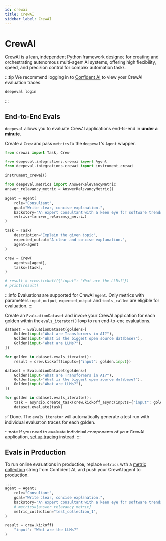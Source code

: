 ```yaml
---
id: crewai
title: CrewAI
sidebar_label: CrewAI
---
```



# CrewAI

<ColabButton 
  notebookUrl="https://colab.research.google.com/github/confident-ai/deepeval/blob/main/examples/notebooks/crewai.ipynb" 
  className="header-colab-button"
/>

[CrewAI](https://www.crewai.com/) is a lean, independent Python framework designed for creating and orchestrating autonomous multi-agent AI systems, offering high flexibility, speed, and precision control for complex automation tasks.

:::tip
We recommend logging in to [Confident AI](https://app.confident-ai.com) to view your CrewAI evaluation traces.

```bash
deepeval login
```

:::

## End-to-End Evals

`deepeval` allows you to evaluate CrewAI applications end-to-end in **under a minute**.

<Timeline>

<TimelineItem title="Configure CrewAI">

Create a `Crew` and pass `metrics` to the `deepeval`'s `Agent` wrapper.

```python title="main.py" showLineNumbers {8,9,15}
from crewai import Task, Crew

from deepeval.integrations.crewai import Agent
from deepeval.integrations.crewai import instrument_crewai
 
instrument_crewai()
 
from deepeval.metrics import AnswerRelevancyMetric
answer_relavancy_metric = AnswerRelevancyMetric()
 
agent = Agent(
    role="Consultant",
    goal="Write clear, concise explanation.",
    backstory="An expert consultant with a keen eye for software trends.",
    metrics=[answer_relavancy_metric]
)
 
task = Task(
    description="Explain the given topic",
    expected_output="A clear and concise explanation.",
    agent=agent
)
 
crew = Crew(
    agents=[agent],
    tasks=[task],
)

# result = crew.kickoff({"input": "What are the LLMs?"})
# print(result)
```

:::info
Evaluations are supported for CrewAI `Agent`. Only metrics with parameters `input`, `output`, `expected_output` and `tools_called` are eligible for evaluation.
:::

</TimelineItem>
<TimelineItem title="Run evaluations">

Create an `EvaluationDataset` and invoke your CrewAI application for each golden within the `evals_iterator()` loop to run end-to-end evaluations.

<Tabs groupId="crewai">
<TabItem value="synchronous" label="Synchronous">

```python title="main.py" showLineNumbers
dataset = EvaluationDataset(goldens=[
    Golden(input="What are Transformers in AI?"),
    Golden(input="What is the biggest open source database?"),
    Golden(input="What are LLMs?"),
])

for golden in dataset.evals_iterator():
    result = crew.kickoff(inputs={"input": golden.input})
```

</TabItem>
  <TabItem value="asynchronous" label="Asynchronous">

```python title="main.py" showLineNumbers
dataset = EvaluationDataset(goldens=[
    Golden(input="What are Transformers in AI?"),
    Golden(input="What is the biggest open source database?"),
    Golden(input="What are LLMs?"),
])

for golden in dataset.evals_iterator():
    task = asyncio.create_task(crew.kickoff_async(inputs={"input": golden.input}))
    dataset.evaluate(task)
```

</TabItem>
</Tabs>

✅ Done. The `evals_iterator` will automatically generate a test run with individual evaluation traces for each golden.

</TimelineItem>
<TimelineItem title="View on Confident AI (optional)">

<VideoDisplayer
  src="https://confident-docs.s3.us-east-1.amazonaws.com/end-to-end%3Acrewai-4k-no-zoom.mp4"
/>

</TimelineItem>

</Timeline>

:::note
If you need to evaluate individual components of your CrewAI application, [set up tracing](/docs/evaluation-llm-tracing) instead.
:::

## Evals in Production

To run online evaluations in production, replace `metrics` with a [metric collection](https://documentation.confident-ai.com/docs/llm-tracing/evaluations#online-evaluations) string from Confident AI, and push your CrewAI agent to production.

```python filename="main.py" showLineNumbers
...
agent = Agent(
    role="Consultant",
    goal="Write clear, concise explanation.",
    backstory="An expert consultant with a keen eye for software trends.",
    # metrics=[answer_relavancy_metric]
    metric_collection="test_collection_1",
)

result = crew.kickoff(
    "input": "What are the LLMs?"
)
```